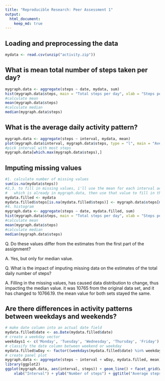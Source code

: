 ```yaml
---
title: "Reproducible Research: Peer Assessment 1"
output: 
  html_document:
    keep_md: true
---
```



## Loading and preprocessing the data
```r
mydata <- read.csv(unzip("activity.zip"))
```


## What is mean total number of steps taken per day?
```r
mygraph.data <- aggregate(steps ~ date, mydata, sum)
hist(mygraph.data$steps, main = "Total steps per day", xlab = "Steps per day")
#calculate mean
mean(mygraph.data$steps)
#calculate median
median(mygraph.data$steps)
```



## What is the average daily activity pattern?
```r
mygraph.data <- aggregate(steps ~ interval, mydata, mean)
plot(mygraph.data$interval, mygraph.data$steps, type = "l", main = "Average steps per interval", xlab = "Interval", ylab = "Number of steps")
#pick interval with most steps
mygraph.data[which.max(mygraph.data$steps),]
```



## Imputing missing values
```r
#1. calculate number of missing values
sum(is.na(mydata$steps))
#2,3. to fill in missing values, i'll use the mean for each interval across all days
#   which is already in mygraph.data, then use that value to fill in the missing data
mydata.filled <- mydata
mydata.filled$steps[is.na(mydata.filled$steps)] <- mygraph.data$steps[match(mydata.filled$interval, mygraph.data$interval)][which(is.na(mydata.filled$steps))]
#4. histogram
mygraph.data <- aggregate(steps ~ date, mydata.filled, sum)
hist(mygraph.data$steps, main = "Total steps per day", xlab = "Steps per day")
#calculate mean
mean(mygraph.data$steps)
#calculate median
median(mygraph.data$steps)
```
Q. Do these values differ from the estimates from the first part of the assignment? 

A. Yes, but only for median value.

Q. What is the impact of imputing missing data on the estimates of the total daily number of steps?

A. Filling in the missing values, has caused data distribution to change, thus impacting the median value. it was 10765 from the original data set, and it has changed to 10766.19. the mean value for both sets stayed the same.


## Are there differences in activity patterns between weekdays and weekends?
```r
# make date column into an actual date field
mydata.filled$date <- as.Date(mydata.filled$date)
# create a weekday vector
weekdays1 <- c('Monday', 'Tuesday', 'Wednesday', 'Thursday', 'Friday')
# classify the date column between weekend or weekday
mydata.filled$wDay <- factor((weekdays(mydata.filled$date) %in% weekdays1), levels=c(FALSE, TRUE), labels=c('weekend', 'weekday')) 
# create panel plot
mygraph.data <- aggregate(steps ~ interval + wDay, mydata.filled, mean)
library(ggplot2)
ggplot(mygraph.data, aes(interval, steps)) + geom_line() + facet_grid(wDay ~ .) +
    xlab("Interval") + ylab("Number of steps") + ggtitle("Average steps per interval")
```


